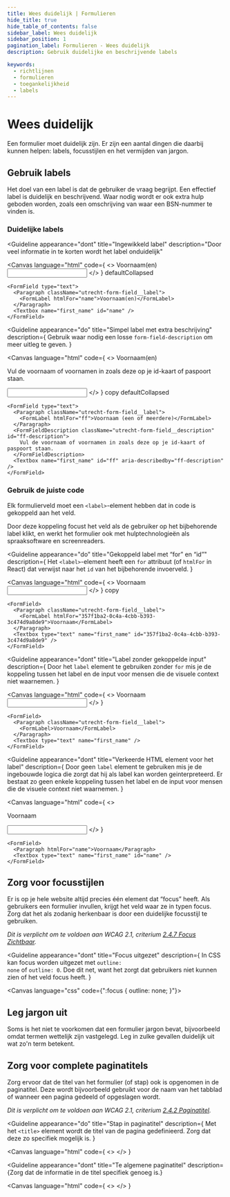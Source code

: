 ```yaml
---
title: Wees duidelijk | Formulieren
hide_title: true
hide_table_of_contents: false
sidebar_label: Wees duidelijk
sidebar_position: 1
pagination_label: Formulieren - Wees duidelijk
description: Gebruik duidelijke en beschrijvende labels

keywords:
  - richtlijnen
  - formulieren
  - toegankelijkheid
  - labels
---
```


<!-- @license CC0-1.0 -->


# Wees duidelijk

<Paragraph lead>
  Een formulier moet duidelijk zijn. Er zijn een aantal dingen die daarbij kunnen helpen: labels, focusstijlen en het
  vermijden van jargon.
</Paragraph>

## Gebruik labels

Het doel van een label is dat de gebruiker de vraag begrijpt. Een effectief label is duidelijk en beschrijvend. Waar nodig wordt er ook extra hulp geboden worden, zoals een omschrijving van waar een BSN-nummer te vinden is.

### Duidelijke labels

<Guideline
  appearance="dont"
  title="Ingewikkeld label"
  description="Door veel informatie in te korten wordt het label onduidelijk"
>
  <Canvas
    language="html"
    code={
      <>
        <label htmlFor="name">Voornaam(en)</label>
        <input type="text" name="first_name" id="name" />
      </>
    }
    defaultCollapsed
  >
    <FormField type="text">
      <Paragraph className="utrecht-form-field__label">
        <FormLabel htmlFor="name">Voornaam(en)</FormLabel>
      </Paragraph>
      <Textbox name="first_name" id="name" />
    </FormField>
  </Canvas>
</Guideline>

<Guideline
  appearance="do"
  title="Simpel label met extra beschrijving"
  description={
    <Paragraph>
      Gebruik waar nodig een losse <Code>form-field-description</Code> om meer uitleg te geven.
    </Paragraph>
  }
>
  <Canvas
    language="html"
    code={
      <>
        <label htmlFor="first-name">Voornaam(en)</label>
        <p id="first-name-description"> Vul de voornaam of voornamen in zoals deze op je id-kaart of paspoort staan.</p>
        <input type="text" name="first_name" id="first-name" aria-describedby="first-name-description" />
      </>
    }
    copy
    defaultCollapsed
  >
    <FormField type="text">
      <Paragraph className="utrecht-form-field__label">
        <FormLabel htmlFor="ff">Voornaam (een of meerdere)</FormLabel>
      </Paragraph>
      <FormFieldDescription className="utrecht-form-field__description" id="ff-description">
        Vul de voornaam of voornamen in zoals deze op je id-kaart of paspoort staan.
      </FormFieldDescription>
      <Textbox name="first_name" id="ff" aria-describedby="ff-description" />
    </FormField>

  </Canvas>
</Guideline>

### Gebruik de juiste code

Elk formulierveld moet een `<label>`-element hebben dat in code is gekoppeld aan het veld.

Door deze koppeling focust het veld als de gebruiker op het bijbehorende label klikt, en werkt het formulier ook met hulptechnologieën als spraaksoftware en screenreaders.

<Guideline
  appearance="do"
  title="Gekoppeld label met “for” en “id”"
  description={
    <Paragraph>
      Het <code>&lt;label&gt;</code>-element heeft een <code>for</code> attribuut (of <code>htmlFor</code> in React) dat
      verwijst naar het <code>id</code> van het bijbehorende invoerveld.
    </Paragraph>
  }
>
  <Canvas
    language="html"
    code={
      <>
        <label htmlFor="voornaam">Voornaam</label>
        <input type="text" name="first_name" id="voornaam" />
      </>
    }
    copy
  >
    <FormField>
      <Paragraph className="utrecht-form-field__label">
        <FormLabel htmlFor="357f1ba2-0c4a-4cbb-b393-3c474d9a8de9">Voornaam</FormLabel>
      </Paragraph>
      <Textbox type="text" name="first_name" id="357f1ba2-0c4a-4cbb-b393-3c474d9a8de9" />
    </FormField>
  </Canvas>
</Guideline>

<Guideline
  appearance="dont"
  title="Label zonder gekoppelde input"
  description={
    <Paragraph>
      Door het <Code>label</Code> element te gebruiken zonder <Code>for</Code> mis je de koppeling tussen het label en
      de input voor mensen die de visuele context niet waarnemen.
    </Paragraph>
  }
>
  <Canvas
    language="html"
    code={
      <>
        <label>Voornaam</label>
        <input type="text" name="first_name" />
      </>
    }
  >
    <FormField>
      <Paragraph className="utrecht-form-field__label">
        <FormLabel>Voornaam</FormLabel>
      </Paragraph>
      <Textbox type="text" name="first_name" />
    </FormField>
  </Canvas>
</Guideline>

<Guideline
  appearance="dont"
  title="Verkeerde HTML element voor het label"
  description={
    <Paragraph>
      Door geen <Code>label</Code> element te gebruiken mis je de ingebouwde logica die zorgt dat hij als label kan
      worden geinterpreteerd. Er bestaat zo geen enkele koppeling tussen het label en de input voor mensen die de
      visuele context niet waarnemen.
    </Paragraph>
  }
>
  <Canvas
    language="html"
    code={
      <>
        <p htmlFor="name">Voornaam</p>
        <input type="text" name="first_name" id="name" />
      </>
    }
  >
    <FormField>
      <Paragraph htmlFor="name">Voornaam</Paragraph>
      <Textbox type="text" name="first_name" id="name" />
    </FormField>
  </Canvas>
</Guideline>

## Zorg voor focusstijlen

Er is op je hele website altijd precies één element dat “focus” heeft. Als gebruikers een formulier invullen, krijgt het veld waar ze in typen focus. Zorg dat het als zodanig herkenbaar is door een duidelijke focusstijl te gebruiken.

_Dit is verplicht om te voldoen aan WCAG 2.1, criterium [2.4.7 Focus Zichtbaar](https://www.w3.org/Translations/WCAG21-nl/#focus-zichtbaar)._

<Guideline
  appearance="dont"
  title="Focus uitgezet"
  description={
    <Paragraph>
      In CSS kan focus worden uitgezet met <code>outline: none</code> of <code>outline: 0</code>. Doe dit net, want het
      zorgt dat gebruikers niet kunnen zien of het veld focus heeft.
    </Paragraph>
  }
>
  <Canvas language="css" code={":focus { outline: none; }"}></Canvas>
</Guideline>

## Leg jargon uit

Soms is het niet te voorkomen dat een formulier jargon bevat, bijvoorbeeld omdat termen wettelijk zijn vastgelegd. Leg in zulke gevallen duidelijk uit wat zo'n term betekent.

## Zorg voor complete paginatitels

Zorg ervoor dat de titel van het formulier (of stap) ook is opgenomen in de paginatitel. Deze wordt bijvoorbeeld gebruikt voor de naam van het tabblad of wanneer een pagina gedeeld of opgeslagen wordt.

_Dit is verplicht om te voldoen aan WCAG 2.1, criterium [2.4.2 Paginatitel](https://www.w3.org/Translations/WCAG21-nl/#paginatitel)._

<Guideline
  appearance="do"
  title="Stap in paginatitel"
  description={
    <Paragraph>
      Met het <code>&lt;title&gt;</code> element wordt de titel van de pagina gedefinieerd. Zorg dat deze zo specifiek
      mogelijk is.
    </Paragraph>
  }
>
  <Canvas
    language="html"
    code={
      <>
        <title>Uw gegevens - Afspraak maken - Voorbeeldinstantie</title>
      </>
    }
  ></Canvas>
</Guideline>

<Guideline
  appearance="dont"
  title="Te algemene paginatitel"
  description={<Paragraph>Zorg dat de informatie in de titel specifiek genoeg is.</Paragraph>}
>
  <Canvas
    language="html"
    code={
      <>
        <title>Voorbeeldinstantie</title>
      </>
    }
  ></Canvas>
</Guideline>
